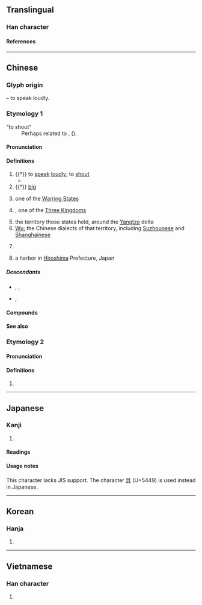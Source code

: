 {{also|吴|呉}}
{{character info/new}}
==Translingual==
{{Han simplified forms|吳|呉|吴}}

===Han character===
{{Han char|rn=30|rad=口|as=04|sn=7|four=26801|canj=RVNK|ids=⿺⿱𠃑大口}}

====References====
{{Han ref|kx=0179.040|dkj=03365|dj=0396.150|hdz=10595.080|uh=5433}}

----

==Chinese==
{{zh-forms|s=吴|t2=吴|alt=呉,𠯵,㕦,𡗾,𡗿}}
{{zh-wp|zh|yue|lzh|nan:Ngô͘ (sèⁿ)|wuu:吴}}

===Glyph origin===
{{Han etym}}
{{Han compound|口|夨|ls=ic|t1=mouth|t2=man with tilted head}} – to speak loudly.

===Etymology 1===
; "to shout"
: Perhaps related to {{cog|bo|ངར་སྐད||roar; shout}}, {{cog|bo|ང་རོ||roar; yell; shout}} ({{zh-ref|Schuessler, 2007}}).

====Pronunciation====
{{zh-pron
|m=wú
|m-s=
|c=ng4
|c-t=
|g=
|h=pfs=ǹg
|j=
|mb=ngû
|md=ngù
|mn=xm,qz,tp,kh,lk,sx,mg,hc:ngô͘/ml,tn,yl,km,tc:gô͘
|mn-t=ghou5
|w=3hhu
|x=
|mc=y
|oc=y
|ma=y
|mna=Taiwanese-The_Consonant_ng.ogg
|cat=v,a,pn,n
}}

====Definitions====
{{zh-hanzi}}

# {{†}} to [[speak]] [[loudly]]; to [[shout]]
#* {{zh-x|不 吳 不 敖，胡 考 之 休。|There is no '''noise''', no insolence: An auspice, [all this], of great longevity.|ref=Shijing}}
# {{†}} [[big]]
# {{lb|zh|historical}} {{zh-div|國}} one of the [[w:Warring States period|Warring States]]
# {{lb|zh|historical}} {{zh-div|國}} {{w|Eastern Wu}}, one of the [[Three Kingdoms]]
# the territory those states held, around the [[Yangtze]] delta
# [[Wu]]; the Chinese dialects of that territory, including [[Suzhounese]] and [[Shanghainese]]
#: {{zh-also|吳語}}
# {{surname|zh}}
#: {{zh-x|吳{Gô͘} 作{Chok}-棟{tòng}|{{w|Goh Chok Tong|'''Goh''' Chok Tong}} (Singapore's second Prime Minister; currently Emeritus Senior Minister)|MN}} 
# {{zh-div|港}} a harbor in [[Hiroshima]] Prefecture, Japan

=====Descendants=====
* {{desc|bor=1|en|Wu}}, {{l|en|Ng}}, {{l|en|Goh}}
* {{desc|bor=1|tl|Go}}, {{l|tl|Wu}}

====Compounds====
{{zh-der|吳鳳|吳都|吳淞江|吳國|吳鉤|吹簫吳市|吳鹽|吳剛|吳語|吳派|吳宮教陣|吳牛喘月|吳剛伐桂|大吳|伐東吳|吳越春秋|吳郭魚|吳下阿蒙|吳越同舟|句吳|宋畫吳冶|吳子|吳茱萸|吳頭楚尾|吳越|吳市吹簫|吳儂|孫吳|楚尾吳頭|東吳|吳川|吳堡|吳山|吳店|吳榜|吳棚|吳樓|吳灣|吳家灣|吳鋪|吳音|吳江|吳沙}}

====See also====
{{zh-Chinese dynasties}}

===Etymology 2===

====Pronunciation====
{{zh-pron
|m=yú
|cat=
}}

====Definitions====
{{zh-hanzi}}

# {{zh-alt-form|虞}}

----

==Japanese==

===Kanji===
{{ja-kanji|grade=|rs=口04}} <!-- Not a kyūjitai character of 呉 -->

# {{rfdef|ja|sort=口04}}

====Readings====
{{ja-readings
|on=ご
|kun=くれ-, く-れる
}}

====Usage notes====
This character lacks JIS support. The character [[呉]] (U+5449) is used instead in Japanese.

----

==Korean==

===Hanja===
{{ko-hanja|hangeul=[[오]], [[호]]|mr=o, ho}}

# {{rfdef|ko|sort=口04}}

----

==Vietnamese==

===Han character===
{{vi-readings|reading=[[ngô]], [[ngo]]|rs=口04}}

# {{rfdef|vi|sort=口04}}
